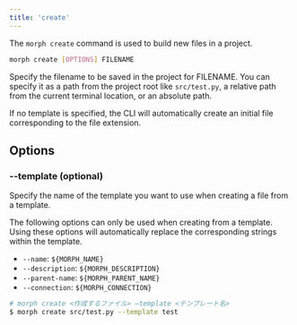 ```yaml
---
title: 'create'
---
```


The `morph create` command is used to build new files in a project.

```bash Shell
morph create [OPTIONS] FILENAME
```

Specify the filename to be saved in the project for FILENAME. You can specify it as a path from the project root like `src/test.py`, a relative path from the current terminal location, or an absolute path.

If no template is specified, the CLI will automatically create an initial file corresponding to the file extension.

## Options

### --template (optional)

Specify the name of the template you want to use when creating a file from a template.

The following options can only be used when creating from a template. Using these options will automatically replace the corresponding strings within the template.

- `--name`: `${MORPH_NAME}`
- `--description`: `${MORPH_DESCRIPTION}`
- `--parent-name`: `${MORPH_PARENT_NAME}`
- `--connection`: `${MORPH_CONNECTION}`

```bash Shell
# morph create <作成するファイル> —template <テンプレート名>
$ morph create src/test.py --template test
```
